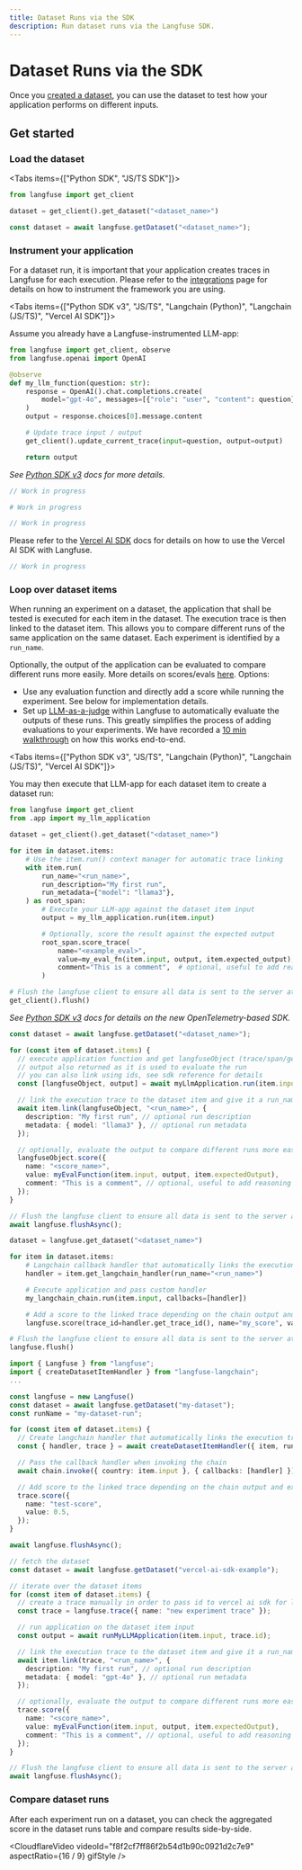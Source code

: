 ```yaml
---
title: Dataset Runs via the SDK
description: Run dataset runs via the Langfuse SDK.
---
```


# Dataset Runs via the SDK

Once you [created a dataset](/docs/evaluation/dataset-runs/datasets), you can use the dataset to test how your application performs on different inputs.

## Get started
<Steps>

### Load the dataset

<Tabs items={["Python SDK", "JS/TS SDK"]}>
<Tab>

```python
from langfuse import get_client

dataset = get_client().get_dataset("<dataset_name>")
```

</Tab>
<Tab>

```ts
const dataset = await langfuse.getDataset("<dataset_name>");
```

</Tab>
</Tabs>

### Instrument your application

For a dataset run, it is important that your application creates traces in Langfuse for each execution. Please refer to the [integrations](/docs/integrations/overview) page for details on how to instrument the framework you are using.

<Tabs items={["Python SDK v3", "JS/TS", "Langchain (Python)", "Langchain (JS/TS)", "Vercel AI SDK"]}>
<Tab>

Assume you already have a Langfuse-instrumented LLM-app:

```python filename="app.py"
from langfuse import get_client, observe
from langfuse.openai import OpenAI

@observe
def my_llm_function(question: str):
    response = OpenAI().chat.completions.create(
        model="gpt-4o", messages=[{"role": "user", "content": question}]
    )
    output = response.choices[0].message.content

    # Update trace input / output
    get_client().update_current_trace(input=question, output=output)

    return output
```

_See [Python SDK v3](/docs/sdk/python/sdk-v3) docs for more details._

</Tab>


<Tab>

```ts
// Work in progress

```

</Tab>
<Tab>

```python
# Work in progress
```

</Tab>

<Tab>

```typescript
// Work in progress
```

</Tab>

<Tab>

Please refer to the [Vercel AI SDK](/integrations/frameworks/vercel-ai-sdk) docs for details on how to use the Vercel AI SDK with Langfuse.

```typescript
// Work in progress
```

</Tab>
</Tabs>





### Loop over dataset items

When running an experiment on a dataset, the application that shall be tested is executed for each item in the dataset. The execution trace is then linked to the dataset item. This allows you to compare different runs of the same application on the same dataset. Each experiment is identified by a `run_name`.

Optionally, the output of the application can be evaluated to compare different runs more easily. More details on scores/evals [here](/docs/scores/overview). Options:

- Use any evaluation function and directly add a score while running the experiment. See below for implementation details.
- Set up [LLM-as-a-judge](/docs/scores/model-based-evals) within Langfuse to automatically evaluate the outputs of these runs. This greatly simplifies the process of adding evaluations to your experiments. We have recorded a [10 min walkthrough](/guides/videos/llm-as-a-judge-eval-on-dataset-experiments) on how this works end-to-end.

<div className="mt-6" />

<Tabs items={["Python SDK v3",  "JS/TS", "Langchain (Python)", "Langchain (JS/TS)", "Vercel AI SDK"]}>
<Tab>

You may then execute that LLM-app for each dataset item to create a dataset run:

```python filename="execute_dataset.py"
from langfuse import get_client
from .app import my_llm_application

dataset = get_client().get_dataset("<dataset_name>")

for item in dataset.items:
    # Use the item.run() context manager for automatic trace linking
    with item.run(
        run_name="<run_name>",
        run_description="My first run",
        run_metadata={"model": "llama3"},
    ) as root_span:
        # Execute your LLM-app against the dataset item input
        output = my_llm_application.run(item.input)

        # Optionally, score the result against the expected output
        root_span.score_trace(
            name="<example_eval>",
            value=my_eval_fn(item.input, output, item.expected_output),
            comment="This is a comment",  # optional, useful to add reasoning
        )

# Flush the langfuse client to ensure all data is sent to the server at the end of the experiment run
get_client().flush()
```

_See [Python SDK v3](/docs/sdk/python/sdk-v3) docs for details on the new OpenTelemetry-based SDK._

</Tab>

<Tab>

```ts
const dataset = await langfuse.getDataset("<dataset_name>");

for (const item of dataset.items) {
  // execute application function and get langfuseObject (trace/span/generation/event)
  // output also returned as it is used to evaluate the run
  // you can also link using ids, see sdk reference for details
  const [langfuseObject, output] = await myLlmApplication.run(item.input);

  // link the execution trace to the dataset item and give it a run_name
  await item.link(langfuseObject, "<run_name>", {
    description: "My first run", // optional run description
    metadata: { model: "llama3" }, // optional run metadata
  });

  // optionally, evaluate the output to compare different runs more easily
  langfuseObject.score({
    name: "<score_name>",
    value: myEvalFunction(item.input, output, item.expectedOutput),
    comment: "This is a comment", // optional, useful to add reasoning
  });
}

// Flush the langfuse client to ensure all data is sent to the server at the end of the experiment run
await langfuse.flushAsync();
```

</Tab>
<Tab>

```python
dataset = langfuse.get_dataset("<dataset_name>")

for item in dataset.items:
    # Langchain callback handler that automatically links the execution trace to the dataset item
    handler = item.get_langchain_handler(run_name="<run_name>")

    # Execute application and pass custom handler
    my_langchain_chain.run(item.input, callbacks=[handler])

    # Add a score to the linked trace depending on the chain output and expected output
    langfuse.score(trace_id=handler.get_trace_id(), name="my_score", value=1)

# Flush the langfuse client to ensure all data is sent to the server at the end of the experiment run
langfuse.flush()
```

</Tab>

<Tab>

```typescript /createDatasetItemHandler/
import { Langfuse } from "langfuse";
import { createDatasetItemHandler } from "langfuse-langchain";
...

const langfuse = new Langfuse()
const dataset = await langfuse.getDataset("my-dataset");
const runName = "my-dataset-run";

for (const item of dataset.items) {
  // Create langchain handler that automatically links the execution trace to the dataset item run
  const { handler, trace } = await createDatasetItemHandler({ item, runName, langfuseClient: langfuse });

  // Pass the callback handler when invoking the chain
  await chain.invoke({ country: item.input }, { callbacks: [handler] });

  // Add score to the linked trace depending on the chain output and expected output
  trace.score({
    name: "test-score",
    value: 0.5,
  });
}

await langfuse.flushAsync();
```

</Tab>
<Tab>

```typescript
// fetch the dataset
const dataset = await langfuse.getDataset("vercel-ai-sdk-example");

// iterate over the dataset items
for (const item of dataset.items) {
  // create a trace manually in order to pass id to vercel ai sdk for later linking to the dataset run
  const trace = langfuse.trace({ name: "new experiment trace" });

  // run application on the dataset item input
  const output = await runMyLLMApplication(item.input, trace.id);

  // link the execution trace to the dataset item and give it a run_name
  await item.link(trace, "<run_name>", {
    description: "My first run", // optional run description
    metadata: { model: "gpt-4o" }, // optional run metadata
  });

  // optionally, evaluate the output to compare different runs more easily
  trace.score({
    name: "<score_name>",
    value: myEvalFunction(item.input, output, item.expectedOutput),
    comment: "This is a comment", // optional, useful to add reasoning
  });
}

// Flush the langfuse client to ensure all data is sent to the server at the end of the experiment run
await langfuse.flushAsync();
```

</Tab>
</Tabs>

### Compare dataset runs

After each experiment run on a dataset, you can check the aggregated score in the dataset runs table and compare results side-by-side.

<CloudflareVideo
  videoId="f8f2cf7ff86f2b54d1b90c0921d2c7e9"
  aspectRatio={16 / 9}
  gifStyle
/>
</Steps>